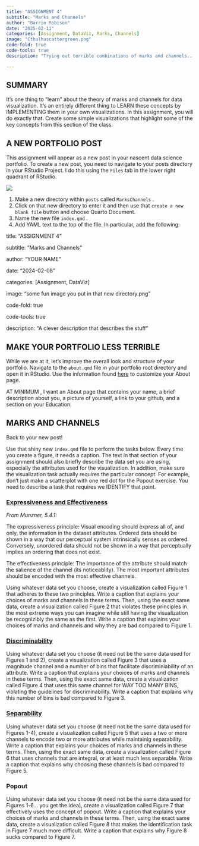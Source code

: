 ```yaml
---
title: "ASSIGNMENT 4"
subtitle: "Marks and Channels"
author: "Barrie Robison"
date: "2025-02-11"
categories: [Assignment, DataViz, Marks, Channels]
image: "Cthulhuscattergreen.png"
code-fold: true
code-tools: true
description: "Trying out terrible combinations of marks and channels... for learning!"

---
```


## SUMMARY

It's one thing to "learn" about the theory of marks and channels for data visualization. It's an entirely different thing to LEARN these concepts by IMPLEMENTING them in your own visualizations. In this assignment, you will do exactly that. Create some simple visualizations that highlight some of the key concepts from this section of the class.

## A NEW PORTFOLIO POST

This assignment will appear as a new post in your nascent data science portfolio. To create a new post, you need to navigate to your posts directory in your RStudio Project. I do this using the `Files` tab in the lower right quadrant of RStudio.

![](filestab.png)

1.  Make a new directory within `posts` called `MarksChannels` .
2.  Click on that new directory to enter it and then use that `create a new blank file` button and choose Quarto Document.
3.  Name the new file `index.qmd` .
4.  Add YAML text to the top of the file. In particular, add the following:

title: "ASSIGNMENT 4"

subtitle: "Marks and Channels"

author: "YOUR NAME"

date: "2024-02-08"

categories: \[Assignment, DataViz\]

image: "some fun image you put in that new directory.png"

code-fold: true

code-tools: true

description: "A clever description that describes the stuff"

## MAKE YOUR PORTFOLIO LESS TERRIBLE

While we are at it, let's improve the overall look and structure of your portfolio. Navigate to the `about.qmd` file in your portfolio root directory and open it in RStudio. Use the information found [here](https://quarto.org/docs/websites/website-about.html) to customize your About page.

[AT MINIMUM]{.red} , I want an About page that contains your name, a brief description about you, a picture of yourself, a link to your github, and a section on your Education.

## MARKS AND CHANNELS

Back to your new post!

Use that shiny new `index.qmd` file to perform the tasks below. Every time you create a figure, it needs a caption. The text in that section of your assignment should also briefly describe the data set you are using, especially the attributes used for the visualization. In addition, make sure the visualization task actually requires the particular concept. For example, don't just make a scatterplot with one red dot for the Popout exercise. You need to describe a task that requires we IDENTIFY that point.

### [Expressiveness and Effectiveness](../L4-Marks-Channels/index.qmd##CHOOSING%20CHANNELS)

*From Munzner, 5.4.1:*

[The expressiveness principle:]{.red} Visual encoding should express all of, and only, the information in the dataset attributes. Ordered data should be shown in a way that our perceptual system intrinsically senses as ordered. Conversely, unordered data should not be shown in a way that perceptually implies an ordering that does not exist.

[The effectiveness principle:]{.red} The importance of the attribute should match the salience of the channel (its noticeablity). The most important attributes should be encoded with the most effective channels.

Using whatever data set you choose, create a visualization called Figure 1 that adheres to these two principles. Write a caption that explains your choices of marks and channels in these terms. Then, using the exact same data, create a visualization called Figure 2 that violates these principles in the most extreme ways you can imagine while still having the visualization be recognizibly the same as the first. Write a caption that explains your choices of marks and channels and why they are bad compared to Figure 1.

### [Discriminability](../L4-Marks-Channels/index.qmd#DISCRIMINABILITY)

Using whatever data set you choose (it need not be the same data used for Figures 1 and 2), create a visualization called Figure 3 that uses a magnitude channel and a number of bins that facilitate discriminiability of an attribute. Write a caption that explains your choices of marks and channels in these terms. Then, using the exact same data, create a visualization called Figure 4 that uses this same channel for WAY TOO MANY BINS, violating the guidelines for discriminability. Write a caption that explains why this number of bins is bad compared to Figure 3.

### [Separability](../L4-Marks-Channels/index.qmd#SEPARABILITY%20VS%20INTEGRALITY)

Using whatever data set you choose (it need not be the same data used for Figures 1-4), create a visualization called Figure 5 that uses a two or more channels to encode two or more attributes while maintainig separability. Write a caption that explains your choices of marks and channels in these terms. Then, using the exact same data, create a visualization called Figure 6 that uses channels that are integral, or at least much less separable. Write a caption that explains why choosing these channels is bad compared to Figure 5.

### Popout

Using whatever data set you choose (it need not be the same data used for Figures 1-6... you get the idea), create a visualization called Figure 7 that effectively uses the concept of popout. Write a caption that explains your choices of marks and channels in these terms. Then, using the exact same data, create a visualization called Figure 8 that makes the identification task in Figure 7 much more difficult. Write a caption that explains why Figure 8 sucks compared to Figure 7.
